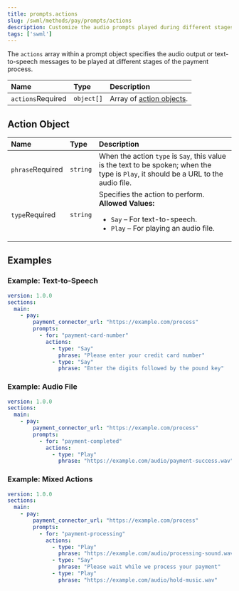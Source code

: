 ```yaml
---
title: prompts.actions
slug: /swml/methods/pay/prompts/actions
description: Customize the audio prompts played during different stages of the payment process.
tags: ['swml']
---
```


The `actions` array within a prompt object specifies the audio output or text-to-speech messages to be played at different stages of the payment process.

| Name                                             | Type       | Description                                                                                                                |
|:--------------------------------------------------|:-----------|:---------------------------------------------------------------------------------------------------------------------------|
| `actions`<span className="required-arg">Required</span> | `object[]` | Array of [action objects](#action-object).                                                                                   |

## Action Object

| Name                                             | Type       | Description                                                                                                                |
|:--------------------------------------------------|:-----------|:---------------------------------------------------------------------------------------------------------------------------|
| `phrase`<span className="required-arg">Required</span> | `string`   | When the action `type` is `Say`, this value is the text to be spoken; when the type is `Play`, it should be a URL to the audio file. |
| `type`<span className="required-arg">Required</span> | `string`   | Specifies the action to perform. **Allowed Values:** <ul><li>`Say` – For text-to-speech.</li><li>`Play` – For playing an audio file.</li></ul> |

## Examples

### Example: Text-to-Speech

```yaml andJSON
version: 1.0.0
sections:
  main:
    - pay:
        payment_connector_url: "https://example.com/process"
        prompts:
          - for: "payment-card-number"
            actions:
              - type: "Say"
                phrase: "Please enter your credit card number"
              - type: "Say"
                phrase: "Enter the digits followed by the pound key"
```

### Example: Audio File

```yaml andJSON
version: 1.0.0
sections:
  main:
    - pay:
        payment_connector_url: "https://example.com/process"
        prompts:
          - for: "payment-completed"
            actions:
              - type: "Play"
                phrase: "https://example.com/audio/payment-success.wav"
```

### Example: Mixed Actions

```yaml andJSON
version: 1.0.0
sections:
  main:
    - pay:
        payment_connector_url: "https://example.com/process"
        prompts:
          - for: "payment-processing"
            actions:
              - type: "Play"
                phrase: "https://example.com/audio/processing-sound.wav"
              - type: "Say"
                phrase: "Please wait while we process your payment"
              - type: "Play"
                phrase: "https://example.com/audio/hold-music.wav"
```
